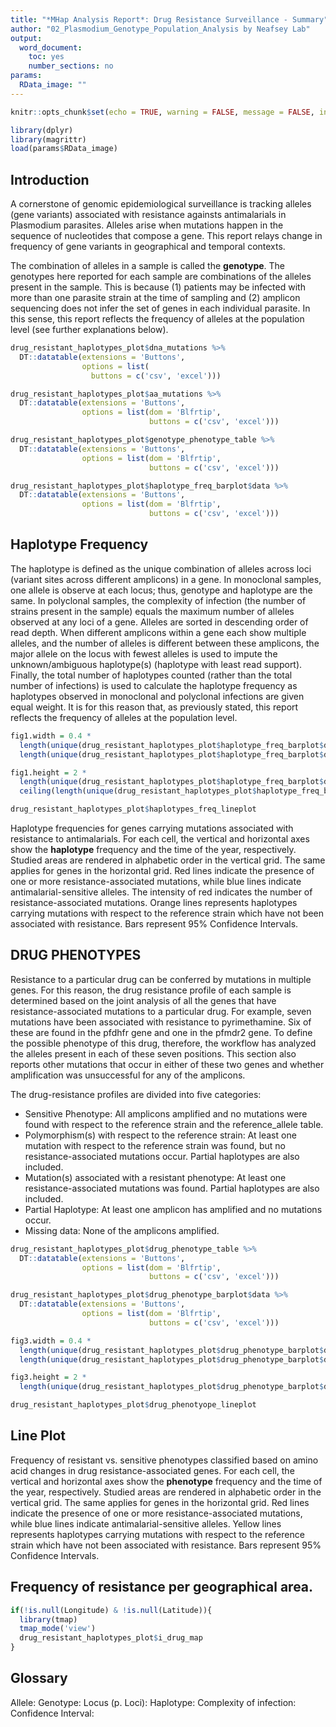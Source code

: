 ```yaml
---
title: "*MHap Analysis Report*: Drug Resistance Surveillance - Summary"
author: "02_Plasmodium_Genotype_Population_Analysis by Neafsey Lab"
output:
  word_document:
    toc: yes
    number_sections: no
params:
  RData_image: ""
---
```

  
```r
knitr::opts_chunk$set(echo = TRUE, warning = FALSE, message = FALSE, include = TRUE)
```

```r
library(dplyr)
library(magrittr)
load(params$RData_image)
```

## Introduction

A cornerstone of genomic epidemiological surveillance is tracking alleles (gene 
variants) associated with resistance againsts antimalarials in Plasmodium 
parasites. Alleles arise when mutations happen in the sequence of 
nucleotides that compose a gene. This report relays change in frequency of gene
variants in geographical and temporal contexts.

The combination of alleles in a sample is called the **genotype**. The 
genotypes here reported for each sample are combinations of the alleles present 
in the sample. This is because (1) patients may be infected with more than one 
parasite strain at the time of sampling and (2) amplicon sequencing does not 
infer the set of genes in each individual parasite. In this sense, this report 
reflects the frequency of alleles at the population level (see further
explanations below).

```r
drug_resistant_haplotypes_plot$dna_mutations %>%
  DT::datatable(extensions = 'Buttons',
                options = list(
                  buttons = c('csv', 'excel')))

drug_resistant_haplotypes_plot$aa_mutations %>%
  DT::datatable(extensions = 'Buttons',
                options = list(dom = 'Blfrtip',
                               buttons = c('csv', 'excel')))

drug_resistant_haplotypes_plot$genotype_phenotype_table %>%
  DT::datatable(extensions = 'Buttons',
                options = list(dom = 'Blfrtip',
                               buttons = c('csv', 'excel')))

drug_resistant_haplotypes_plot$haplotype_freq_barplot$data %>%
  DT::datatable(extensions = 'Buttons',
                options = list(dom = 'Blfrtip',
                               buttons = c('csv', 'excel')))
```

## Haplotype Frequency

The haplotype is defined as the unique combination of alleles across loci 
(variant sites across different amplicons) in a gene. In monoclonal samples, 
one allele is observe at each locus; thus, genotype and haplotype are the same. 
In polyclonal samples, the complexity of infection (the number of strains
present in the sample) equals the maximum number of alleles observed at any loci
of a gene. Alleles are sorted in descending order of read depth. When different 
amplicons within a gene each show multiple alleles, and the number of alleles is
different between these amplicons, the major allele on the locus with fewest 
alleles is used to impute the unknown/ambiguous haplotype(s) (haplotype with 
least read support). Finally, the total number of haplotypes counted (rather 
than the total number of infections) is used to calculate the haplotype 
frequency as haplotypes observed in monoclonal and polyclonal infections are 
given equal weight. It is for this reason that, as previously stated, this 
report reflects the frequency of alleles at the population level.

```r
fig1.width = 0.4 * 
  length(unique(drug_resistant_haplotypes_plot$haplotype_freq_barplot$data$var2)) *
  length(unique(drug_resistant_haplotypes_plot$haplotype_freq_barplot$data$gene_names))

fig1.height = 2 * 
  length(unique(drug_resistant_haplotypes_plot$haplotype_freq_barplot$data$var1)) +
  ceiling(length(unique(drug_resistant_haplotypes_plot$haplotype_freq_barplot$data$gene_haplo))/3)/2
```

```r
drug_resistant_haplotypes_plot$haplotypes_freq_lineplot
```

Haplotype frequencies for genes carrying mutations associated with resistance to
antimalarials. For each cell, the vertical and horizontal axes show the
**haplotype** frequency and the time of the year, respectively. Studied areas are
rendered in alphabetic order in the vertical grid. The same applies for genes in
the horizontal grid. Red lines indicate the presence of one or more 
resistance-associated mutations, while blue lines indicate antimalarial-sensitive
alleles. The intensity of red indicates the number of resistance-associated 
mutations. Orange lines represents haplotypes carrying mutations with respect to
the reference strain which have not been associated with resistance. Bars represent
95% Confidence Intervals.

## DRUG PHENOTYPES

Resistance to a particular drug can be conferred by mutations in multiple genes.
For this reason, the drug resistance profile of each sample is determined based
on the joint analysis of all the genes that have resistance-associated mutations
to a particular drug. For example, seven mutations
have been associated with resistance to pyrimethamine. Six of these are found in 
the pfdhfr gene and one in the pfmdr2 gene. To define the possible phenotype of 
this drug, therefore, the workflow has analyzed the alleles present in each of 
these seven positions. This section also reports other mutations that occur in 
either of these two genes and whether amplification was unsuccessful for any of 
the amplicons.

The drug-resistance profiles are divided into five categories:
  
* Sensitive Phenotype: All amplicons amplified and no mutations were found with respect to the reference strain and the reference_allele table.
* Polymorphism(s) with respect to the reference strain: At least one mutation with respect to the reference strain was found, but no resistance-associated mutations occur. Partial haplotypes are also included.
* Mutation(s) associated with a resistant phenotype: At least one resistance-associated mutations was found. Partial haplotypes are also included.
* Partial Haplotype: At least one amplicon has amplified and no mutations occur.
* Missing data: None of the amplicons amplified.

```r
drug_resistant_haplotypes_plot$drug_phenotype_table %>%
  DT::datatable(extensions = 'Buttons',
                options = list(dom = 'Blfrtip',
                               buttons = c('csv', 'excel')))

drug_resistant_haplotypes_plot$drug_phenotype_barplot$data %>%
  DT::datatable(extensions = 'Buttons',
                options = list(dom = 'Blfrtip',
                               buttons = c('csv', 'excel')))
```

```r
fig3.width = 0.4 * 
  length(unique(drug_resistant_haplotypes_plot$drug_phenotype_barplot$data$var2)) *
  length(unique(drug_resistant_haplotypes_plot$drug_phenotype_barplot$data$Drug))

fig3.height = 2 * 
  length(unique(drug_resistant_haplotypes_plot$drug_phenotype_barplot$data$var1))
```

```r
drug_resistant_haplotypes_plot$drug_phenotyope_lineplot
```

## Line Plot

Frequency of resistant vs. sensitive phenotypes classified based on amino acid 
changes in drug resistance-associated genes. For each cell, the vertical and 
horizontal axes show the **phenotype** frequency and the time of the year, 
respectively. Studied areas are rendered in alphabetic order in the vertical 
grid. The same applies for genes in the horizontal grid. Red lines indicate the 
presence of one or more resistance-associated mutations, while blue lines 
indicate antimalarial-sensitive alleles. Yellow lines represents haplotypes 
carrying mutations with respect to the reference strain which have not been 
associated with resistance. Bars represent 95% Confidence Intervals.

## Frequency of resistance per geographical area. 

```r
if(!is.null(Longitude) & !is.null(Latitude)){
  library(tmap)
  tmap_mode('view')
  drug_resistant_haplotypes_plot$i_drug_map  
}
```

## Glossary

Allele:
Genotype:
Locus (p. Loci):
Haplotype:
Complexity of infection:
Confidence Interval:
